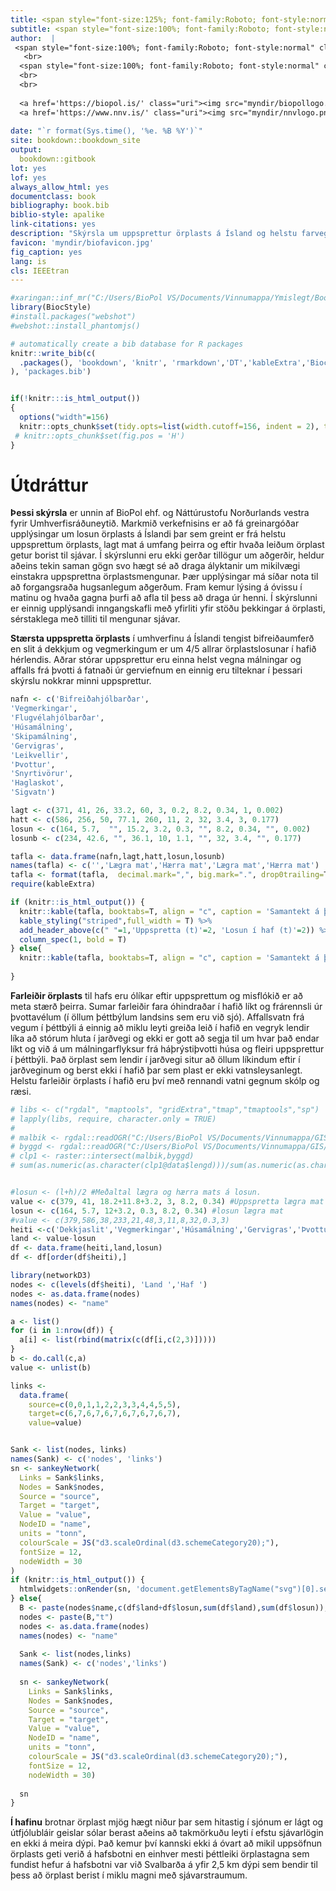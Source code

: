 ```yaml
---
title: <span style="font-size:125%; font-family:Roboto; font-style:normal">Örplast í hafinu við Ísland</span>
subtitle: <span style="font-size:100%; font-family:Roboto; font-style:normal"> Helstu uppsprettur, magn og farvegir í umhverfinu</span>
author:  |
 <span style="font-size:100%; font-family:Roboto; font-style:normal" class="noem">Valtýr Sigurðsson</span>
   <br>
  <span style="font-size:100%; font-family:Roboto; font-style:normal" class="noem">Pétur Halldórsson</span>
  <br>
  <br>
  
  <a href='https://biopol.is/' class="uri"><img src="myndir/biopollogo.png" style="width:15%; padding:0px 0; display:block; margin: 0 left;" alt="BioPol logo"></a>
  <a href='https://www.nnv.is/' class="uri"><img src="myndir/nnvlogo.png" style="width:15%; padding:0px 0; display:block; margin: 0 left;" alt="BioPol logo"></a>
  
date: "`r format(Sys.time(), '%e. %B %Y')`"
site: bookdown::bookdown_site
output:
  bookdown::gitbook
lot: yes
lof: yes
always_allow_html: yes
documentclass: book
bibliography: book.bib
biblio-style: apalike
link-citations: yes
description: "Skýrsla um uppsprettur örplasts á Ísland og helstu farvegi í hafið"
favicon: 'myndir/biofavicon.jpg'
fig_caption: yes
lang: is
cls: IEEEtran
---
```


```r
#xaringan::inf_mr("C:/Users/BioPol VS/Documents/Vinnumappa/Ymislegt/Bookdown/UAR-skyrsla/01-Inngangur.Rmd")#Til að vinna í einu skjali live
library(BiocStyle)
#install.packages("webshot")
#webshot::install_phantomjs()

# automatically create a bib database for R packages
knitr::write_bib(c(
  .packages(), 'bookdown', 'knitr', 'rmarkdown','DT','kableExtra','BiocStyle',"webshot","dplyr"
), 'packages.bib')


if(!knitr:::is_html_output())
{
  options("width"=156)
  knitr::opts_chunk$set(tidy.opts=list(width.cutoff=156, indent = 2), tidy = TRUE)
 # knitr::opts_chunk$set(fig.pos = 'H')
}
```
# Útdráttur {-}

**Þessi skýrsla** er unnin af BioPol ehf. og Náttúrustofu Norðurlands vestra fyrir Umhverfisráðuneytið. Markmið verkefnisins er að fá greinargóðar upplýsingar um losun örplasts á Íslandi þar sem greint er frá helstu uppsprettum örplasts, lagt mat á umfang þeirra og eftir hvaða leiðum örplast getur borist til sjávar. Í skýrslunni eru ekki gerðar tillögur um aðgerðir, heldur aðeins tekin saman gögn svo hægt sé að draga ályktanir um mikilvægi einstakra uppsprettna örplastsmengunar. Þær upplýsingar má síðar nota til að forgangsraða hugsanlegum aðgerðum. Fram kemur lýsing á óvissu í matinu og hvaða gagna þurfi að afla til þess að draga úr henni. Í skýrslunni er einnig upplýsandi inngangskafli með yfirliti yfir stöðu þekkingar á örplasti, sérstaklega með tilliti til mengunar sjávar.

**Stærsta uppspretta örplasts** í umhverfinu á Íslandi tengist bifreiðaumferð en slit á dekkjum og vegmerkingum er um 4/5 allrar örplastslosunar í hafið hérlendis. Aðrar stórar uppsprettur eru einna helst vegna málningar og affalls frá þvotti á fatnaði úr gerviefnum en einnig eru tilteknar í þessari skýrslu nokkrar minni uppsprettur.

```r
nafn <- c('Bifreiðahjólbarðar',
'Vegmerkingar',
'Flugvélahjólbarðar',
'Húsamálning',
'Skipamálning',
'Gervigras',
'Leikvellir',
'Þvottur',
'Snyrtivörur',
'Haglaskot',
'Sigvatn')

lagt <- c(371, 41, 26, 33.2, 60, 3, 0.2, 8.2, 0.34, 1, 0.002)
hatt <- c(586, 256, 50, 77.1, 260, 11, 2, 32, 3.4, 3, 0.177)
losun <- c(164, 5.7,  "", 15.2, 3.2, 0.3, "", 8.2, 0.34, "", 0.002)
losunb <- c(234, 42.6, "", 36.1, 10, 1.1, "", 32, 3.4, "", 0.177)

tafla <- data.frame(nafn,lagt,hatt,losun,losunb)
names(tafla) <- c('','Lægra mat','Hærra mat','Lægra mat','Hærra mat')
tafla <- format(tafla,  decimal.mark=",", big.mark=".", drop0trailing=T)
require(kableExtra)

if (knitr::is_html_output()) {
  knitr::kable(tafla, booktabs=T, align = "c", caption = 'Samantekt á þeim uppsprettum örplasts sem kannaðar voru og mat á losun frá þeim í hafið' ) %>%
  kable_styling("striped",full_width = T) %>%
  add_header_above(c(" "=1,'Uppspretta (t)'=2, 'Losun í haf (t)'=2)) %>% 
  column_spec(1, bold = T)
} else{
  knitr::kable(tafla, booktabs=T, align = "c", caption = 'Samantekt á þeim uppsprettum örplasts sem kannaðar voru og mat á losun frám þeim í hafið.' )
  
}  
```




**Farleiðir örplasts** til hafs eru ólíkar eftir uppsprettum og misflókið er að meta stærð þeirra. Sumar farleiðir fara óhindraðar í hafið líkt og frárennsli úr þvottavélum (í öllum þéttbýlum landsins sem eru við sjó). Affallsvatn frá vegum í þéttbýli á einnig að miklu leyti greiða leið í hafið en vegryk lendir líka að stórum hluta í jarðvegi og ekki er gott að segja til um hvar það endar líkt og við á um málningarflyksur frá háþrýstiþvotti húsa og fleiri uppsprettur í þéttbýli. Það örplast sem lendir í jarðvegi situr að öllum líkindum eftir í jarðveginum og berst ekki í hafið þar sem plast er ekki vatnsleysanlegt. Helstu farleiðir örplasts í hafið eru því með rennandi vatni gegnum skólp og ræsi.

```r

# libs <- c("rgdal", "maptools", "gridExtra","tmap","tmaptools","sp")
# lapply(libs, require, character.only = TRUE)
# 
# malbik <- rgdal::readOGR("C:/Users/BioPol VS/Documents/Vinnumappa/GIS/IS50V_SAMGONGUR_17062016_ISN2004/IS50V_SAMGONGUR_SHP/vegir1og5.shp",require_geomType = "wkbLineString")
# byggd <- rgdal::readOGR("C:/Users/BioPol VS/Documents/Vinnumappa/GIS/IS50V_MANNVIRKI_17062016_ISN2004/IS50V_MANNVIRKI_SHP/is50v_mannvirki_flakar_17062016.shp")
# clp1 <- raster::intersect(malbik,byggd)
# sum(as.numeric(as.character(clp1@data$lengd)))/sum(as.numeric(as.character(malbik@data$lengd))) #Hlutfall lengdar malbiks innan þéttbýlis = 36%


#losun <- (l+h)/2 #Meðaltal lægra og hærra mats á losun.
value <- c(379, 41, 18.2+11.8+3.2, 3, 8.2, 0.34) #Uppspretta lægra mat
losun <- c(164, 5.7, 12+3.2, 0.3, 8.2, 0.34) #losun lægra mat
#value <- c(379,586,38,233,21,48,3,11,8,32,0.3,3)
heiti <-c('Dekkjaslit','Vegmerkingar','Húsamálning','Gervigras','Þvottur','Snyrtivörur')
land <- value-losun
df <- data.frame(heiti,land,losun)
df <- df[order(df$heiti),]

library(networkD3)
nodes <- c(levels(df$heiti), 'Land ','Haf ')
nodes <- as.data.frame(nodes)
names(nodes) <- "name"

a <- list()
for (i in 1:nrow(df)) {
  a[i] <- list(rbind(matrix(c(df[i,c(2,3)]))))
}
b <- do.call(c,a)
value <- unlist(b)

links <- 
  data.frame(
    source=c(0,0,1,1,2,2,3,3,4,4,5,5),
    target=c(6,7,6,7,6,7,6,7,6,7,6,7),
    value=value)


Sank <- list(nodes, links)
names(Sank) <- c('nodes', 'links')
sn <- sankeyNetwork(
  Links = Sank$links,
  Nodes = Sank$nodes,
  Source = "source",
  Target = "target",
  Value = "value",
  NodeID = "name",
  units = "tonn",
  colourScale = JS("d3.scaleOrdinal(d3.schemeCategory20);"),
  fontSize = 12,
  nodeWidth = 30
)
if (knitr::is_html_output()) {
  htmlwidgets::onRender(sn, 'document.getElementsByTagName("svg")[0].setAttribute("viewBox", "")') #Svo að þetta sé ekki ofursmátt í Firefox
} else{
  B <- paste(nodes$name,c(df$land+df$losun,sum(df$land),sum(df$losun)), sep="- ")
  nodes <- paste(B,"t")
  nodes <- as.data.frame(nodes)
  names(nodes) <- "name"
  
  Sank <- list(nodes,links)
  names(Sank) <- c('nodes','links')
  
  sn <- sankeyNetwork(
    Links = Sank$links,
    Nodes = Sank$nodes,
    Source = "source",
    Target = "target",
    Value = "value",
    NodeID = "name",
    units = "tonn",
    colourScale = JS("d3.scaleOrdinal(d3.schemeCategory20);"),
    fontSize = 12,
    nodeWidth = 30)
  
  sn
}
```

**Í hafinu** brotnar örplast mjög hægt niður þar sem hitastig í sjónum er lágt og útfjólubláir geislar sólar berast aðeins að takmörkuðu leyti í efstu sjávarlögin en ekki á meira dýpi. Það kemur því kannski ekki á óvart að mikil uppsöfnun örplasts geti verið á hafsbotni en einhver mesti þéttleiki örplastagna sem fundist hefur á hafsbotni var við Svalbarða á yfir 2,5 km dýpi sem bendir til þess að örplast berist í miklu magni með sjávarstraumum.


